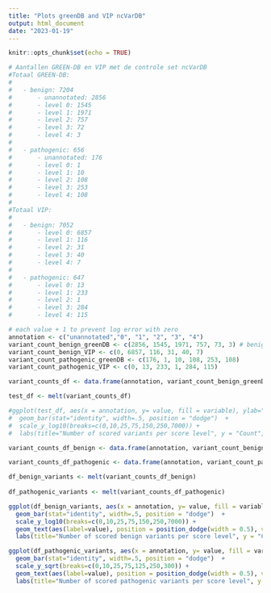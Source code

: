 ```yaml
---
title: "Plots greenDB and VIP ncVarDB"
output: html_document
date: "2023-01-19"
---
```


```r
knitr::opts_chunk$set(echo = TRUE)
```

```r
# Aantallen GREEN-DB en VIP met de controle set ncVarDB
#Totaal GREEN-DB:
#
#	- benign: 7204
#		- unannotated: 2856
#		- level 0: 1545
#		- level 1: 1971
#		- level 2: 757
#		- level 3: 72
#		- level 4: 3
#		
#	- pathogenic: 656
#		- unannotated: 176
#		- level 0: 1
#		- level 1: 10
#		- level 2: 108
#		- level 3: 253
#		- level 4: 108		
#
#Totaal VIP:
#	
#	- benign: 7052
#		- level 0: 6857
#		- level 1: 116
#		- level 2: 31
#		- level 3: 40
#		- level 4: 7
#	
#	- pathogenic: 647
#		- level 0: 13
#		- level 1: 233
#		- level 2: 1
#		- level 3: 284
#		- level 4: 115		 

# each value + 1 to prevent log error with zero
annotation <- c("unannotated","0", "1", "2", "3", "4")
variant_count_benign_greenDB <- c(2856, 1545, 1971, 757, 73, 3) # benign GREEN-DB
variant_count_benign_VIP <- c(0, 6857, 116, 31, 40, 7)
variant_count_pathogenic_greenDB <- c(176, 1, 10, 108, 253, 108)
variant_count_pathogenic_VIP <- c(0, 13, 233, 1, 284, 115)

variant_counts_df <- data.frame(annotation, variant_count_benign_greenDB, variant_count_benign_VIP, variant_count_pathogenic_greenDB, variant_count_pathogenic_VIP)

test_df <- melt(variant_counts_df)

#ggplot(test_df, aes(x = annotation, y= value, fill = variable), ylab="Count") +
#  geom_bar(stat="identity", width=.5, position = "dodge")  +
#  scale_y_log10(breaks=c(0,10,25,75,150,250,7000)) +
#  labs(title="Number of scored variants per score level", y = "Count", x = "Score")

variant_counts_df_benign <- data.frame(annotation, variant_count_benign_greenDB, variant_count_benign_VIP)

variant_counts_df_pathogenic <- data.frame(annotation, variant_count_pathogenic_greenDB, variant_count_pathogenic_VIP)

df_benign_variants <- melt(variant_counts_df_benign)
  
df_pathogenic_variants <- melt(variant_counts_df_pathogenic)

ggplot(df_benign_variants, aes(x = annotation, y= value, fill = variable), ylab="Count") +
  geom_bar(stat="identity", width=.5, position = "dodge")  +
  scale_y_log10(breaks=c(0,10,25,75,150,250,7000)) +
  geom_text(aes(label=value), position = position_dodge(width = 0.5), vjust = -0.25) +
  labs(title="Number of scored benign variants per score level", y = "Count", x = "Score")

ggplot(df_pathogenic_variants, aes(x = annotation, y= value, fill = variable), ylab="Count") +
  geom_bar(stat="identity", width=.5, position = "dodge")  +
  scale_y_sqrt(breaks=c(0,10,25,75,125,250,300)) +
  geom_text(aes(label=value), position = position_dodge(width = 0.5), vjust = -0.25) +
  labs(title="Number of scored pathogenic variants per score level", y = "Count", x = "Score")

```
